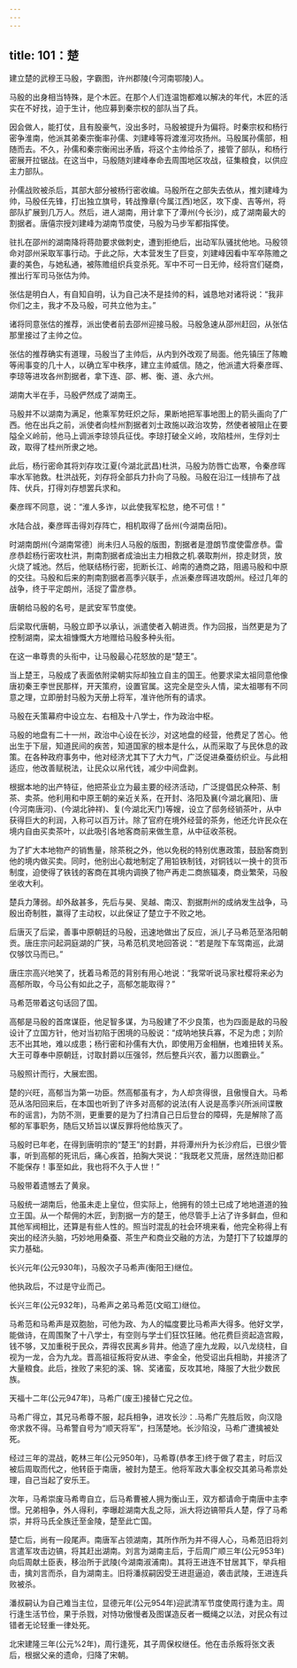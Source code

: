 ```yaml
---
---
---
```

title: 101：楚
---



建立楚的武穆王马殷，字霸图，许州郡陵(今河南鄂陵)人。

马殷的出身相当特殊，是个木匠。在那个人们连温饱都难以解决的年代，木匠的活实在不好找，迫于生计，他应募到秦宗权的部队当了兵。

因会做人，能打仗，且有股豪气，没出多时，马殷被提升为偏将。时秦宗权和杨行密争淮南，他派其弟秦宗衡率孙儒、刘建峰等将渡淮河攻扬州。马殷属孙儒部，相随而去。不久，孙儒和秦宗衡闹出矛盾，将这个主帅给杀了，接管了部队，和杨行密展开拉锯战。在这当中，马殷随刘建峰奉命去周围地区攻战，征集粮食，以供应主力部队。

孙儒战败被杀后，其部大部分被杨行密收编。马殷所在之部失去依从，推刘建峰为帅，马殷任先锋，打出独立旗号，转战豫章(今属江西)地区，攻下虔、吉等州，将部队扩展到几万人。然后，进人湖南，用计拿下了潭州(今长沙)，成了湖南最大的割据者。唐僖宗授刘建峰为湖南节度使，马殷为马步军都指挥使。

驻扎在邵州的湖南降将蒋勋要求做刺史，遭到拒绝后，出动军队骚扰他地。马殷领命对邵州采取军事行动。于此之际，大本营发生了巨变，刘建峰因看中军卒陈赡之妻的美色，与她私通，被陈赡组织兵变杀死。军中不可一日无帅，经将宫们磋商，推出行军司马张估为帅。

张估是明白人，有自知自明，认为自己决不是挂帅的料，诚恳地对诸将说：“我非你们之主，我才不及马殷，可共立他为主。”

诸将同意张估的推荐，派出使者前去邵州迎接马殷。马殷急速从邵州赶回，从张估那里接过了主帅之位。

张估的推荐确实有道理，马殷当了主帅后，从内到外改观了局面。他先镇压了陈瞻等闹事变的几十人，以确立军中秩序，建立主帅威信。随之，他派遣大将秦彦晖、李琼等进攻各州割据者，拿下连、邵、郴、衡、道、永六州。

湖南大半在手，马殷俨然成了湖南王。

马殷并不以湖南为满足，他乘军势旺炽之际，果断地把军事地图上的箭头画向了广西。他在出兵之前，派使者向桂州割据者刘士政施以政治攻势，然使者被阻止在要隘全义岭前，他马上调派李琼领兵征伐。李琼打破全义岭，攻陷桂州，生俘刘士政，取得了桂州所隶之地。

此后，杨行密命其将刘存攻江夏(今湖北武昌)杜洪，马殷为防唇亡齿寒，令秦彦晖率水军驰救。杜洪战死，刘存将全部兵力扑向了马殷。马殷在沿江一线排布了战阵、伏兵，打得刘存想罢兵求和。

秦彦晖不同意，说：“淮人多诈，以此使我军松怠，绝不可信！”

水陆合战，秦彦晖击得刘存阵亡，相机取得了岳州(今湖南岳阳)。

时湖南朗州(今湖南常德〕尚未归人马殷的版图，割据者是澄朗节度使雷彦恭。雷彦恭趁杨行密攻杜洪，荆南割据者成油出主力相救之机.袭取荆州，掠走财货，放火烧了城池。然后，他联结杨行密，扼断长江、岭南的通商之路，阻遏马殷和中原的交往。马殷和后来的荆南割据者高季兴联手，点派秦彦晖进攻朗州。经过几年的战争，终于平定朗州，活捉了雷彦恭。

唐朝给马殷的名号，是武安军节度使。

后梁取代唐朝，马殷立即予以承认，派遣使者入朝进贡。作为回报，当然更是为了控制湖南，梁太祖慷慨大方地赠给马殷多种头衔。

在这一串尊贵的头衔中，让马殷最心花怒放的是“楚王”。

当上楚王，马殷成了表面依附梁朝实际却独立自主的国王。他要求梁太祖同意他像唐初秦王李世民那样，开天策府，设置官属。这完全是空头人情，梁太祖哪有不同意之理，立即册封马殷为天册上将军，准许他所有的请求。

马殷在夭策幕府中设立左、右相及十八学士，作为政治中枢。

马殷的地盘有二十一州，政治中心设在长沙，对这地盘的经营，他费足了苦心。他出生于下层，知道民间的疾苦，知道国家的根本是什么，从而采取了与民休息的政策。在各种政府事务中，他对经济尤其下了大力气，广泛促进桑蚕纺织业。与此相适应，他改善赋税法，让民众以帛代钱，减少中间盘剥。

根据本地的出产特征，他把茶业立为最主要的经济活动，广泛提倡民众种茶、制茶、卖茶。他利用和中原王朝的亲近关系，在开封、洛阳及襄(今湖北襄阳)、唐(今河南唐河)、(今湖北钟祥)、复(今湖北天门)等嫂，设立了邸务经销茶叶，从中获得巨大的利润，入称可以百万计。除了官府在境外经营的茶务，他还允许民众在境内自由买卖茶叶，以此吸引各地客商前来做生意，从中征收茶税。

为了扩大本地物产的销售量，除茶税之外，他以免税的特别优惠政策，鼓励客商到他的境内做买卖。同时，他别出心裁地制定了用铅铁制钱，对铜钱以一换十的货币制度，迫使得了铁钱的客商在其境内调换了物产再走二商旅辐凑，商业繁荣，马殷坐收大利。

楚兵力薄弱。却外敌甚多，先后与昊、吴越、南汉、割据荆州的成纳发生战争，马殷出奇制胜，赢得了主动权，以此保证了楚立于不败之地。

后唐灭了后梁，善事中原朝廷的马殷，迅速地做出了反应，派儿子马希范至洛阳朝贡。唐庄宗问起洞庭湖的广狭，马希范机灵地回答说：“若是陛下车驾南巡，此湖仅够饮马而已。”

唐庄宗高兴地笑了，抚着马希范的背别有用心地说：“我常听说马家社樱将来必为高郁所取，今马公有如此之子，高郁怎能取得？”

马希范带着这句话回了国。

高郁是马殷的首席谋臣，他足智多谋，为马殷建了不少良策，也为四面是敌的马殷设计了立国方针，他对当初陷于困境的马殷说：“成呐地狭兵寡，不足为虑；刘阶志不出其地，难以成患；杨行密和孙儒有大仇，即使用万金相酬，也难扭转关系。大王可尊奉中原朝廷，讨取封爵以压强邻，然后整兵兴农，蓄力以图霸业。”

马殷照计而行，大展宏图。

楚的兴旺，高郁当为第一功臣。然高郁虽有才，为人却贪得很，且傲慢自大。马希范从洛阳回来后，在本国也听到了许多对高郁的说法(有人说是高季兴所派间谍散布的谣言)，为防不测，更重要的是为了扫清自己日后登台的障碍，先是解除了高郁的军事职务，随后又矫旨以谋反罪将他给族灭了。

马殷时已年老，在得到唐明宗的“楚王”的封爵，并将潭州升为长沙府后，已很少管事，听到高郁的死讯后，痛心疾首，拍胸大哭说：“我既老又荒唐，居然连勋旧都不能保存！事至如此，我也将不久于人世！”

马殷带着遗憾去了黄泉。

马殷统一湖南后，他虽未走上皇位，但实际上，他拥有的领土已成了地地道道的独立王国。从一个帮佣的木匠，到割据一方的楚王，他尽管手上沾了许多鲜血，但和其他军阀相比，还算是有些人性的。照当时混乱的社会环境来看，他完全称得上有突出的经济头脑，巧妙地用桑蚕、茶生产和商业交融的方法，为楚打下了较雄厚的实力基础。

长兴元年(公元930年)，马殷次子马希声(衡阳王)继位。

他执政后，不过是守业而己。

长兴三年(公元932年)，马希声之弟马希范(文昭工)继位。

马希范和马希声是双胞胎，可他为政、为人的幅度要比马希声大得多。他好文学，能做诗，在周围聚了十八学士，有空则与学士们狂饮狂赌。他花费巨资起造宫殿，钱不够，又加重税于民众，弄得农民离乡背井。他造了座九龙殿，以八龙绕柱，自视为一龙，合为九龙。晋高祖征叛将安从进、李金全，他受诏出兵相助，并接济了大量粮食。此后，挫败了来犯的溪、锦、奖诸蛮，反攻其地，降服了大批少数民族。

天福十二年(公元947年)，马希广(废王)接替亡兄之位。

马希广得立，其兄马希尊不服，起兵相争，进攻长沙：.马希广先胜后败，向汉隐帝求救不得。马希警自号为“顺天将军”，扫荡楚地。长沙陷没，马希广遭擒被处死。

经过三年的混战，乾林三年(公元950年)，马希尊(恭孝王)终于做了君主，时后汉被后周取而代之，他转臣于南唐，被封为楚王。他将军政大事全权交其弟马希祟处理，自己当起了安乐王。

次年，马希崇废马希粤自立，后马希曹被人拥为衡山王，双方都请命于南唐中主李憬。兄弟相争，外人得利，李曝趁湖南大乱之际，派大将边镐带兵人楚，俘了马希崇，并将马氏全族迁至金陵，楚至此亡国。

楚亡后，尚有一段尾声。南唐军占领湖南，其所作所为并不得人心，马希范旧将刘言遣军攻击边镐，将其赶出湖南。刘言为湖南主后，于后周广顺三年(公元953年)向后周献土臣表，移治所于武陵(今湖南淑浦南)。其将王进连不甘居其下，举兵相击，擒刘言而杀，自为湖南主。旧将潘叔嗣因受王进逛逼迫，袭击武陵，王进连兵败被杀。

潘叔嗣认为自己难当主位，显德元年(公元954年)迎武清军节度使周行逢为主。周行逢生活节俭，果于杀戮，对恃功傲慢者及图谋造反者一概绳之以法，对民众有过错者无论轻重一律处死。

北宋建隆三年(公元%2年)，周行逢死，其子周保权继任。他在击杀叛将张文表后，根据父亲的遗命，归降了宋朝。